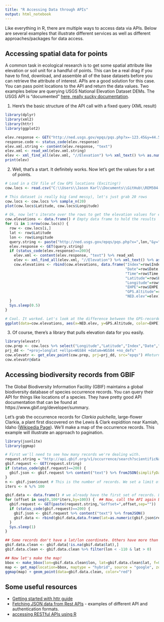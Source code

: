 ```yaml
---
title: "R Accessing Data through APIs"
output: html_notebook
---
```


Like everything in R, there are multiple ways to access data via APIs. Below are several examples that illustrate different services as well as different approaches/packages for data access.

## Accessing spatial data for points
A common task in ecological research is to get some spatial attribute like elevation or soil unit for a handful of points. This can be a real drag if you have to find, download, and assemble all of the base datasets before you can retrieve the attribute of interest. APIs are a good solution for this case. You can pass point locations to the API and return the data values. Two examples below are querying USGS National Elevation Dataset DEMs. The USGS API is "documented" [here, really sucky documentation](http://ned.usgs.gov/epqs/).

1. Here's the basic structure of the API call with a fixed query (XML result)
```r
library(dplyr)
library(xml2)
library(httr)
library(ggplot2)

elev.response <- GET("http://ned.usgs.gov/epqs/pqs.php?x=-123.45&y=44.56&units=Meters&output=xml")
response.code <- status_code(elev.response)
elev.xml.string <- content(elev.response, "text")
elev.xml <- read_xml(elev.xml.string)
elev <- xml_find_all(elev.xml, "//Elevation") %>% xml_text() %>% as.numeric()
print(elev)
```

2. Well, that's a start. It definitely works. Now let's get the values for a set of points.
```r
# Load in a CSV file of Cow GPS locations (Exciting!)
cow.locs <- read.csv("C:\\Users\\Jason Karl\\Documents\\GitHub\\REM504-DataScience\\Practice_Datasets\\Cow_14_GPS_July_2017.csv", header=T, stringsAsFactors = F)

# This dataset is really big (and messy), let's just grab 20 rows
cow.locs <- cow.locs %>% sample_n(20)
plot(cow.locs$Latitude, cow.locs$Longitude)

# Ok, now let's iterate over the rows to get the elevation values for each point
cow.elevations <- data.frame() # Empty data frame to hold the results
for (i in 1:nrow(cow.locs)) {
  row <- cow.locs[i,]
  lat <- row$Latitude
  lon <- row$Longitude
  query.string <- paste("http://ned.usgs.gov/epqs/pqs.php?x=",lon,"&y=",lat,"&units=Meters&output=xml",sep="")
  elev.response <- GET(query.string)
  if (status_code(elev.response)==200){
    elev.xml <- content(elev.response, "text") %>% read_xml
    elev <- xml_find_all(elev.xml, "//Elevation") %>% xml_text() %>% as.numeric()
    cow.elevations <- rbind(cow.elevations, data.frame("Index"=row$Index, 
                                                       "Date"=row$Date,
                                                       "Time"=row$Time,
                                                       "Latitude"=row$Latitude,
                                                       "Longitude"=row$Longitude,
                                                       "EHPE"=row$EHPE,
                                                       "GPS.Altitude"=row$Altitude,
                                                       "NED.elev"=elev))
  }
  Sys.sleep(0.5)
}

# Cool. It worked. Let's look at the difference between the GPS-recorded elevations and the NED 1/3-arc-second elevations.
ggplot(data=cow.elevations, aes(x=NED.elev, y=GPS.Altitude, color=EHPE))+geom_point()+geom_smooth(method="lm")
```

3. Of course, there's a library that pulls elevation data for you easily.
```r
library(elevatr)
cow.prep <- cow.locs %>% select("Longitude","Latitude","Index","Date","Time","Altitude","EHPE")
prj_dd <- "+proj=longlat +ellps=WGS84 +datum=WGS84 +no_defs"
cow.elevatr <- get_elev_point(cow.prep, prj=prj_dd, src="epqs") #Returns a SpatialPointsDataFrame
cow.elevatr@data
```

## Accessing biodiversity records from GBIF
The Global Biodiversity Information Facility (GBIF) maintains a global biodiversity database of species occurrence records. You can query their API for things like locations of a species. They have pretty good API documentation that can be found at https://www.gbif.org/developer/summary.

Let's grab the occurrence records for _Clarkia pulchella_, large-flower Clarkia, a plant first discovered on the Lewis & Clark expidition near Kamiah, Idaho ([Wikipedia Page](https://en.wikipedia.org/wiki/Clarkia_pulchella)). We'll make a map of the occurrence records. This example will illustrate an approach to pagination.
```r
library(jsonlite)
library(ggmap)

# First we'll need to see how many records we're dealing with.
request.string = "http://api.gbif.org/v1/occurrence/search?scientificName=Clarkia%20pulchella&limit=100"
gbif.request <- GET(request.string)
if (status_code(gbif.request)==200) {
  gbif.json <- gbif.request %>% content("text") %>% fromJSON(simplifyDataFrame = T)
}
n <- gbif.json$count # This is the number of records. We set a limit of 100 records per page, so we'll need to loop 7 times.
iters <- n %/% 100

gbif.data <- data.frame() # we already have the first set of records. Let's save that and go to the next set.
for (offset in seq(0,100*iters,by=100)) {  ## Now, call the API again but offsetting by a different amount each time.
  gbif.request <- GET(paste(request.string,"&offset=",offset,sep=""))
  if (status_code(gbif.request)==200) {
    gbif.json <- gbif.request %>% content("text") %>% fromJSON()
    gbif.data <- rbind(gbif.data,data.frame(lat=as.numeric(gbif.json$results$decimalLatitude),lon=as.numeric(gbif.json$results$decimalLongitude))) # Assemble the dataset as we go.
  }
  Sys.sleep(1)
}

## Some records don't have a lat/lon coordinate. Others have more than one coordinate. Let's clean up.
gbif.data.clean <- gbif.data[!is.na(gbif.data$lat),]
gbif.data.clean <- gbif.data.clean %>% filter(lon < -110 & lat > 0)

## Now let's make the map!
bbox <- make_bbox(lon=gbif.data.clean$lon, lat=gbif.data.clean$lat, f=0.1) # ggmap function to make a bounding box to set map extent
map <- get_map(location=bbox, maptype = "hybrid", source = "google", zoom=6)
ggmap(map) + geom_point(data=gbif.data.clean, color="red")
```

## Some useful resources
- [Getting started with httr guide](https://cran.r-project.org/web/packages/httr/vignettes/quickstart.html)
- [Fetching JSON data from Rest APIs](https://cran.r-project.org/web/packages/jsonlite/vignettes/json-apis.html) - examples of different API and authentication formats.
- [accessing RESTful APIs using R](https://www.programmableweb.com/news/how-to-access-any-restful-api-using-r-language/how-to/2017/07/21)



